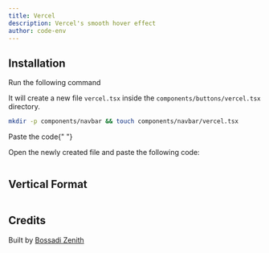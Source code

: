 ```yaml
---
title: Vercel
description: Vercel's smooth hover effect
author: code-env
---
```


<ComponentPreview name="vercel-navbar" />

## Installation

<Steps>

<Step>Run the following command</Step>

It will create a new file `vercel.tsx` inside the `components/buttons/vercel.tsx` directory.

```bash
mkdir -p components/navbar && touch components/navbar/vercel.tsx
```

<Step>Paste the code</Step>{" "}

Open the newly created file and paste the following code:

```jsx file=<rootDir>/fg/navbar/vercel.tsx

```

</Steps>

## Vertical Format

<ComponentPreview name="vercel-navbar-vertical" />

```jsx file=<rootDir>/fg/navbar/vercel-vertical.tsx

```

## Credits

Built by [Bossadi Zenith](https://github.com/code-env)
